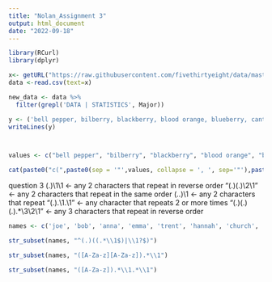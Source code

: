 ```yaml
---
title: "Nolan_Assignment 3"
output: html_document
date: "2022-09-18"
---
```


```r
library(RCurl)
library(dplyr)

x<- getURL("https://raw.githubusercontent.com/fivethirtyeight/data/master/college-majors/all-ages.csv")
data <-read.csv(text=x)
```

```r
new_data <- data %>%
  filter(grepl('DATA | STATISTICS', Major))
```

```r
y <- ('bell pepper, bilberry, blackberry, blood orange, blueberry, cantaloupe, chili pepper, cloudberry, elderberry, lime, lychee, mulberry, olive, salal berry')
writeLines(y)



values <- c("bell pepper", "bilberry", "blackberry", "blood orange", "blueberry", "cantaloupe", "chili pepper", "cloudberry", "elderberry", "lime", "lychee", "mulberry", "olive", "salal berry")

cat(paste0("c(",paste0(sep = '"',values, collapse = ', ', sep='"'),paste(")")))
```

question 3
(.)\1\1 <- any 2 characters that repeat in reverse order
"(.)(.)\\2\\1" <- any 2 characters that repeat in the same order 
(..)\1 <- any 2 characters that repeat
"(.).\\1.\\1" <- any character that repeats 2 or more times
"(.)(.)(.).*\\3\\2\\1" <- any 3 characters that repeat in reverse order 

```r
names <- c('joe', 'bob', 'anna', 'emma', 'trent', 'hannah', 'church', 'ariana')

str_subset(names, "^(.)((.*\\1$)|\\1?$)")

str_subset(names, "([A-Za-z][A-Za-z]).*\\1")

str_subset(names, "([A-Za-z]).*\\1.*\\1")
```